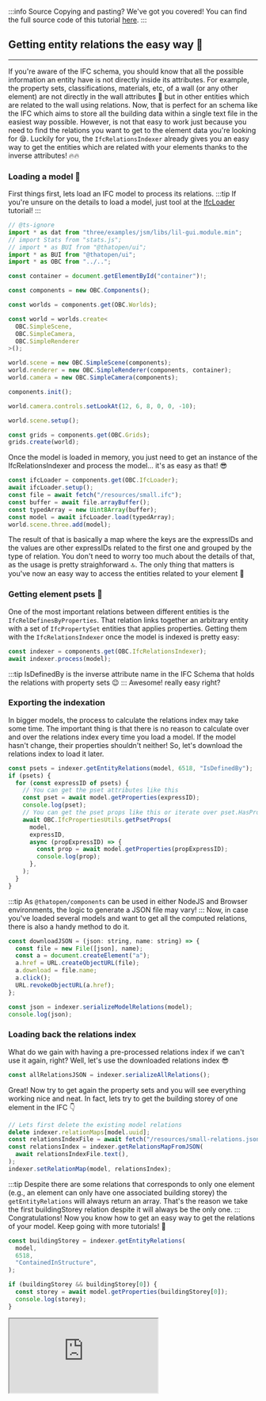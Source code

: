 :::info Source
Copying and pasting? We've got you covered! You can find the full source code of this tutorial [here](https://github.com/ThatOpen/engine_components/blob/main/packages/core/src/ifc/IfcRelationsIndexer/example.ts).
:::

## Getting entity relations the easy way 💪
---
If you're aware of the IFC schema, you should know that all the possible information an entity have is not directly inside its attributes. For example, the property sets, classifications, materials, etc, of a wall (or any other element) are not directly in the wall attributes 🤯 but in other entities which are related to the wall using relations.
Now, that is perfect for an schema like the IFC which aims to store all the building data within a single text file in the easiest way possible. However, is not that easy to work just because you need to find the relations you want to get to the element data you're looking for 😪. Luckily for you, the `IfcRelationsIndexer` already gives you an easy way to get the entities which are related with your elements thanks to the inverse attributes! 🔥🔥
### Loading a model 🏦
First things first, lets load an IFC model to process its relations.
:::tip
If you're unsure on the details to load a model, just tool at the [IfcLoader](/Tutorials/Components/Core/IfcLoader) tutorial!
:::

```js
// @ts-ignore
import * as dat from "three/examples/jsm/libs/lil-gui.module.min";
// import Stats from "stats.js";
// import * as BUI from "@thatopen/ui";
import * as BUI from "@thatopen/ui";
import * as OBC from "../..";

const container = document.getElementById("container")!;

const components = new OBC.Components();

const worlds = components.get(OBC.Worlds);

const world = worlds.create<
  OBC.SimpleScene,
  OBC.SimpleCamera,
  OBC.SimpleRenderer
>();

world.scene = new OBC.SimpleScene(components);
world.renderer = new OBC.SimpleRenderer(components, container);
world.camera = new OBC.SimpleCamera(components);

components.init();

world.camera.controls.setLookAt(12, 6, 8, 0, 0, -10);

world.scene.setup();

const grids = components.get(OBC.Grids);
grids.create(world);
```
Once the model is loaded in memory, you just need to get an instance of the IfcRelationsIndexer and process the model... it's as easy as that! 😎

```js
const ifcLoader = components.get(OBC.IfcLoader);
await ifcLoader.setup();
const file = await fetch("/resources/small.ifc");
const buffer = await file.arrayBuffer();
const typedArray = new Uint8Array(buffer);
const model = await ifcLoader.load(typedArray);
world.scene.three.add(model);
```
The result of that is basically a map where the keys are the expressIDs and the values are other expressIDs related to the first one and grouped by the type of relation. You don't need to worry too much about the details of that, as the usage is pretty straighforward 🔝. The only thing that matters is you've now an easy way to access the entities related to your element 🙂
### Getting element psets 📄
One of the most important relations between different entities is the `IfcRelDefinesByProperties`. That relation links together an arbitrary entity with a set of `IfcPropertySet` entities that applies properties. Getting them with the `IfcRelationsIndexer` once the model is indexed is pretty easy:

```js
const indexer = components.get(OBC.IfcRelationsIndexer);
await indexer.process(model);
```
:::tip
IsDefinedBy is the inverse attribute name in the IFC Schema that holds the relations with property sets 😉
:::
Awesome! really easy right?
### Exporting the indexation
In bigger models, the process to calculate the relations index may take some time. The important thing is that there is no reason to calculate over and over the relations index every time you load a model. If the model hasn't change, their properties shouldn't neither! So, let's download the relations index to load it later.

```js
const psets = indexer.getEntityRelations(model, 6518, "IsDefinedBy");
if (psets) {
  for (const expressID of psets) {
    // You can get the pset attributes like this
    const pset = await model.getProperties(expressID);
    console.log(pset);
    // You can get the pset props like this or iterate over pset.HasProperties yourself
    await OBC.IfcPropertiesUtils.getPsetProps(
      model,
      expressID,
      async (propExpressID) => {
        const prop = await model.getProperties(propExpressID);
        console.log(prop);
      },
    );
  }
}
```
:::tip
As `@thatopen/components` can be used in either NodeJS and Browser environments, the logic to generate a JSON file may vary!
:::
Now, in case you've loaded several models and want to get all the computed relations, there is also a handy method to do it.

```js
const downloadJSON = (json: string, name: string) => {
  const file = new File([json], name);
  const a = document.createElement("a");
  a.href = URL.createObjectURL(file);
  a.download = file.name;
  a.click();
  URL.revokeObjectURL(a.href);
};

const json = indexer.serializeModelRelations(model);
console.log(json);
```
### Loading back the relations index
What do we gain with having a pre-processed relations index if we can't use it again, right? Well, let's use the downloaded relations index 😎

```js
const allRelationsJSON = indexer.serializeAllRelations();
```
Great! Now try to get again the property sets and you will see everything working nice and neat. In fact, lets try to get the building storey of one element in the IFC 👇

```js
// Lets first delete the existing model relations
delete indexer.relationMaps[model.uuid];
const relationsIndexFile = await fetch("/resources/small-relations.json");
const relationsIndex = indexer.getRelationsMapFromJSON(
  await relationsIndexFile.text(),
);
indexer.setRelationMap(model, relationsIndex);
```
:::tip
Despite there are some relations that corresponds to only one element (e.g., an element can only have one associated building storey) the `getEntityRelations` will always return an array. That's the reason we take the first buildingStorey relation despite it will always be the only one.
:::
Congratulations! Now you know how to get an easy way to get the relations of your model. Keep going with more tutorials! 💪

```js
const buildingStorey = indexer.getEntityRelations(
  model,
  6518,
  "ContainedInStructure",
);

if (buildingStorey && buildingStorey[0]) {
  const storey = await model.getProperties(buildingStorey[0]);
  console.log(storey);
}
```



<iframe src="https://thatopen.github.io/engine_components/examples/IfcRelationsIndexer"></iframe>